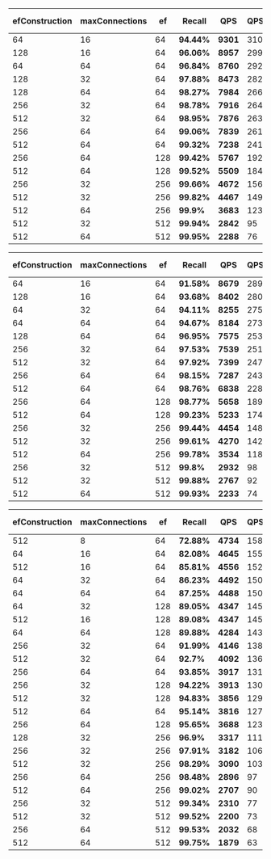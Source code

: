 
<Tabs groupId="limits">
<TabItem value="1" label="Limit 1">

|efConstruction | maxConnections | ef | **Recall** | **QPS** | QPS/vCore | Mean Latency | p99 Latency | Import time |
| ----- | ----- | ----- | ----- | ----- | ----- | ----- | ----- | ----- |
| 64 | 16 | 64 | **94.44%** | **9301** | 310 | 3.14ms | 7.21ms | 3305s |
| 128 | 16 | 64 | **96.06%** | **8957** | 299 | 3.28ms | 7.24ms | 3804s |
| 64 | 64 | 64 | **96.84%** | **8760** | 292 | 3.36ms | 6.97ms | 3253s |
| 128 | 32 | 64 | **97.88%** | **8473** | 282 | 3.48ms | 7.4ms | 3533s |
| 128 | 64 | 64 | **98.27%** | **7984** | 266 | 3.66ms | 7.52ms | 3631s |
| 256 | 32 | 64 | **98.78%** | **7916** | 264 | 3.71ms | 7.83ms | 4295s |
| 512 | 32 | 64 | **98.95%** | **7876** | 263 | 3.73ms | 7.47ms | 5477s |
| 256 | 64 | 64 | **99.06%** | **7839** | 261 | 3.75ms | 7.21ms | 4392s |
| 512 | 64 | 64 | **99.32%** | **7238** | 241 | 4.05ms | 7.67ms | 6039s |
| 256 | 64 | 128 | **99.42%** | **5767** | 192 | 5.1ms | 8.39ms | 4392s |
| 512 | 64 | 128 | **99.52%** | **5509** | 184 | 5.34ms | 8.7ms | 6039s |
| 256 | 32 | 256 | **99.66%** | **4672** | 156 | 6.32ms | 10.11ms | 4295s |
| 512 | 32 | 256 | **99.82%** | **4467** | 149 | 6.62ms | 10.29ms | 5477s |
| 512 | 64 | 256 | **99.9%** | **3683** | 123 | 7.97ms | 12.72ms | 6039s |
| 512 | 32 | 512 | **99.94%** | **2842** | 95 | 10.37ms | 15.25ms | 5477s |
| 512 | 64 | 512 | **99.95%** | **2288** | 76 | 12.84ms | 20.72ms | 6039s |

</TabItem>
<TabItem value="10" label="Limit 10">

| efConstruction | maxConnections | ef | **Recall** | **QPS** | QPS/vCore | Mean Latency | p99 Latency | Import time |
| ----- | ----- | ----- | ----- | ----- | ----- | ----- | ----- | ----- |
| 64 | 16 | 64 | **91.58%** | **8679** | 289 | 3.35ms | 7.3ms | 3305s |
| 128 | 16 | 64 | **93.68%** | **8402** | 280 | 3.47ms | 6.9ms | 3804s |
| 64 | 32 | 64 | **94.11%** | **8255** | 275 | 3.55ms | 7.61ms | 3275s |
| 64 | 64 | 64 | **94.67%** | **8184** | 273 | 3.58ms | 7.19ms | 3253s |
| 128 | 64 | 64 | **96.95%** | **7575** | 253 | 3.88ms | 7.79ms | 3631s |
| 256 | 32 | 64 | **97.53%** | **7539** | 251 | 3.87ms | 7.81ms | 4295s |
| 512 | 32 | 64 | **97.92%** | **7399** | 247 | 3.96ms | 8.04ms | 5477s |
| 256 | 64 | 64 | **98.15%** | **7287** | 243 | 4.02ms | 7.3ms | 4392s |
| 512 | 64 | 64 | **98.76%** | **6838** | 228 | 4.27ms | 7.96ms | 6039s |
| 256 | 64 | 128 | **98.77%** | **5658** | 189 | 5.2ms | 8.7ms | 4392s |
| 512 | 64 | 128 | **99.23%** | **5233** | 174 | 5.62ms | 9.25ms | 6039s |
| 256 | 32 | 256 | **99.44%** | **4454** | 148 | 6.58ms | 10.11ms | 4295s |
| 512 | 32 | 256 | **99.61%** | **4270** | 142 | 6.89ms | 10.77ms | 5477s |
| 512 | 64 | 256 | **99.78%** | **3534** | 118 | 8.26ms | 12.97ms | 6039s |
| 256 | 32 | 512 | **99.8%** | **2932** | 98 | 10.04ms | 14.79ms | 4295s |
| 512 | 32 | 512 | **99.88%** | **2767** | 92 | 10.64ms | 15.67ms | 5477s |
| 512 | 64 | 512 | **99.93%** | **2233** | 74 | 13.12ms | 21.24ms | 6039s |

</TabItem>
<TabItem value="100" label="Limit 100">

| efConstruction | maxConnections | ef | **Recall** | **QPS** | QPS/vCore | Mean Latency | p99 Latency | Import time |
| ----- | ----- | ----- | ----- | ----- | ----- | ----- | ----- | ----- |
| 512 | 8 | 64 | **72.88%** | **4734** | 158 | 6.06ms | 9.94ms | 4327s |
| 64 | 16 | 64 | **82.08%** | **4645** | 155 | 6.25ms | 9.31ms | 3305s |
| 512 | 16 | 64 | **85.81%** | **4556** | 152 | 6.33ms | 9.56ms | 4922s |
| 64 | 32 | 64 | **86.23%** | **4492** | 150 | 6.43ms | 9.82ms | 3275s |
| 64 | 64 | 64 | **87.25%** | **4488** | 150 | 6.45ms | 9.36ms | 3253s |
| 64 | 32 | 128 | **89.05%** | **4347** | 145 | 6.67ms | 10.05ms | 3275s |
| 512 | 16 | 128 | **89.08%** | **4347** | 145 | 6.65ms | 10.31ms | 4922s |
| 64 | 64 | 128 | **89.88%** | **4284** | 143 | 6.78ms | 9.86ms | 3253s |
| 256 | 32 | 64 | **91.99%** | **4146** | 138 | 7.01ms | 10.36ms | 4295s |
| 512 | 32 | 64 | **92.7%** | **4092** | 136 | 7.08ms | 10.33ms | 5477s |
| 256 | 64 | 64 | **93.85%** | **3917** | 131 | 7.39ms | 10.68ms | 4392s |
| 256 | 32 | 128 | **94.22%** | **3913** | 130 | 7.43ms | 10.74ms | 4295s |
| 512 | 32 | 128 | **94.83%** | **3856** | 129 | 7.54ms | 11.08ms | 5477s |
| 512 | 64 | 64 | **95.14%** | **3816** | 127 | 7.6ms | 11.23ms | 6039s |
| 256 | 64 | 128 | **95.65%** | **3688** | 123 | 7.9ms | 11.12ms | 4392s |
| 128 | 32 | 256 | **96.9%** | **3317** | 111 | 8.78ms | 12.5ms | 3533s |
| 256 | 32 | 256 | **97.91%** | **3182** | 106 | 9.19ms | 12.91ms | 4295s |
| 512 | 32 | 256 | **98.29%** | **3090** | 103 | 9.48ms | 13.16ms | 5477s |
| 256 | 64 | 256 | **98.48%** | **2896** | 97 | 10.1ms | 14.27ms | 4392s |
| 512 | 64 | 256 | **99.02%** | **2707** | 90 | 10.78ms | 15.47ms | 6039s |
| 256 | 32 | 512 | **99.34%** | **2310** | 77 | 12.65ms | 17.56ms | 4295s |
| 512 | 32 | 512 | **99.52%** | **2200** | 73 | 13.27ms | 18.76ms | 5477s |
| 256 | 64 | 512 | **99.53%** | **2032** | 68 | 14.3ms | 21.44ms | 4392s |
| 512 | 64 | 512 | **99.75%** | **1879** | 63 | 15.56ms | 23.65ms | 6039s |

</TabItem>
</Tabs>
